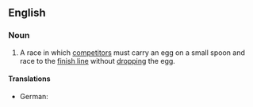 ==English==
{{wikipedia}}
===Noun===
{{en-noun|sg=[[egg]] and [[spoon]] [[race]]}}

# {{chiefly|British|games}} A race in which [[competitors]] must carry an egg on a small spoon and race to the [[finish line]] without [[drop]]ping the egg.

====Translations====
{{trans-top|race in which competitors must carry an egg on a small spoon}}
* German: {{t-|de|Eierlaufen|n}}
{{trans-mid}}
{{trans-bottom}}